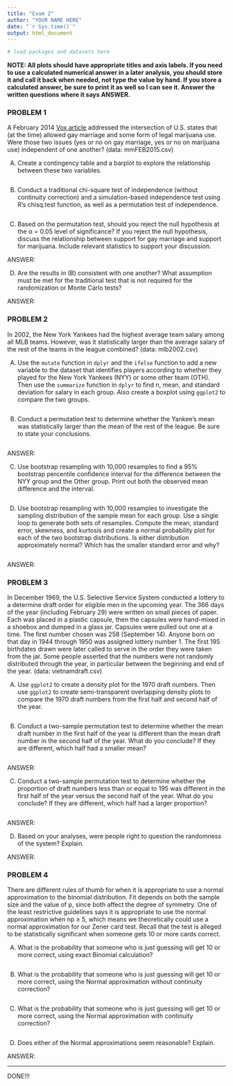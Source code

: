 ```yaml
---
title: "Exam 2"
author: "YOUR NAME HERE"
date: "`r Sys.time()`"
output: html_document
---
```


```r
# load packages and datasets here

```

**NOTE: All plots should have appropriate titles and axis labels. If you need to use a calculated numerical answer in a later analysis, you should store it and call it back when needed, not type the value by hand. If you store a calculated answer, be sure to print it as well so I can see it. Answer the written questions where it says ANSWER.**

### PROBLEM 1

A February 2014 [Vox article](https://www.vox.com/2014/11/7/7169501/same-sex-marriage-marijuana-legalization-midterm-election-2014) addressed the intersection of U.S. states that (at the time) allowed gay marriage and some form of legal marijuana use. Were those two issues (yes or no on gay marriage, yes or no on marijuana use) independent of one another? (data: mmFEB2015.csv)

(A) Create a contingency table and a barplot to explore the relationship between these two variables. 

```r

```

(B) Conduct a traditional chi-square test of independence (without continuity correction) and a simulation-based independence test using R's chisq.test function, as well as a permutation test of independence.

```r

```

(C) Based on the permutation test, should you reject the null hypothesis at the &alpha; = 0.05 level of significance? If you reject the null hypothesis, discuss the relationship between support for gay marriage and support for marijuana. Include relevant statistics to support your discussion.

ANSWER:

(D) Are the results in (B) consistent with one another? What assumption must be met for the traditional test that is not required for the randomization or Monte Carlo tests?

ANSWER:


### PROBLEM 2

In 2002, the New York Yankees had the highest average team salary among all MLB teams. However, was it statistically larger than the average salary of the rest of the teams in the league combined? (data: mlb2002.csv)

(A) Use the `mutate` function in `dplyr` and the `ifelse` function to add a new variable to the dataset that identifies players according to whether they played for the New York Yankees (NYY) or some other team (OTH). Then use the `summarize` function in `dplyr` to find n, mean, and standard deviation for salary in each group. Also create a boxplot using `ggplot2` to compare the two groups. 

```r

```

(B) Conduct a permutation test to determine whether the Yankee's mean was statistically larger than the mean of the rest of the league. Be sure to state your conclusions.

```r

```

ANSWER:

(C) Use bootstrap resampling with 10,000 resamples to find a 95% bootstrap percentile confidence interval for the difference between the NYY group and the Other group. Print out both the observed mean difference and the interval.

```r

```

(D) Use bootstrap resampling with 10,000 resamples to investigate the sampling distribution of the sample mean for each group. Use a single loop to generate both sets of resamples. Compute the mean, standard error, skewness, and kurtosis and create a normal probability plot for each of the two bootstrap distributions. Is either distribution approximately normal? Which has the smaller standard error and why?

```r

```

ANSWER:


### PROBLEM 3

In December 1969, the U.S. Selective Service System conducted a lottery to a determine draft order for eligible men in the upcoming year. The 366 days of the year (including February 29) were written on small pieces of paper. Each was placed in a plastic capsule, then the capsules were hand-mixed in a shoebox and dumped in a glass jar. Capsules were pulled out one at a time. The first number chosen was 258 (September 14). Anyone born on that day in 1944 through 1950 was assigned lottery number 1. The first 195 birthdates drawn were later called to serve in the order they were taken from the jar. Some people asserted that the  numbers were not randomly distributed through the year, in particular between the beginning and end of the year. (data: vietnamdraft.csv)

(A) Use `ggplot2` to create a density plot for the 1970 draft numbers. Then use `ggplot2` to create semi-transparent overlapping density plots to compare the 1970 draft numbers from the first half and second half of the year. 

```r

```

(B) Conduct a two-sample permutation test to determine whether the mean draft number in the first half of the year is different than the mean draft number in the second half of the year. What do you conclude? If they are different, which half had a smaller mean?

```r

```

ANSWER: 

(C) Conduct a two-sample permutation test to determine whether the proportion of draft numbers less than or equal to 195 was different in the first half of the year versus the second half of the year. What do you conclude? If they are different, which half had a larger proportion?

```r

```

ANSWER: 

(D) Based on your analyses, were people right to question the randomness of the system? Explain.

ANSWER: 


### PROBLEM 4

There are different rules of thumb for when it is appropriate to use a normal approximation to the binomial distribution. Fit depends on both the sample size and the value of p, since both affect the degree of symmetry. One of the least restrictive guidelines says it is appropriate to use the normal approximation when np &ge; 5, which means we theoretically could use a normal approximation for our Zener card test. Recall that the test is alleged to be statistically significant when someone gets 10 or more cards correct. 

(A) What is the probability that someone who is just guessing will get 10 or more correct, using exact Binomial calculation?

```r

```

(B) What is the probability that someone who is just guessing will get 10 or more correct, using the Normal approximation without continuity correction?

```r

```

(C) What is the probability that someone who is just guessing will get 10 or more correct, using the Normal approximation with continuity correction?

```r

```

(D) Does either of the Normal approximations seem reasonable? Explain.

ANSWER: 


<hr>

DONE!!!